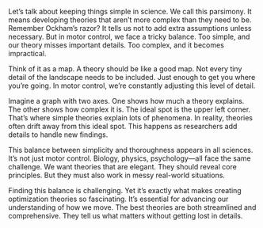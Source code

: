 Let's talk about keeping things simple in science. We call this parsimony. It means developing theories that aren't more complex than they need to be. Remember Ockham's razor? It tells us not to add extra assumptions unless necessary. But in motor control, we face a tricky balance. Too simple, and our theory misses important details. Too complex, and it becomes impractical.

Think of it as a map. A theory should be like a good map. Not every tiny detail of the landscape needs to be included. Just enough to get you where you're going. In motor control, we're constantly adjusting this level of detail.

Imagine a graph with two axes. One shows how much a theory explains. The other shows how complex it is. The ideal spot is the upper left corner. That's where simple theories explain lots of phenomena. In reality, theories often drift away from this ideal spot. This happens as researchers add details to handle new findings.

This balance between simplicity and thoroughness appears in all sciences. It's not just motor control. Biology, physics, psychology—all face the same challenge. We want theories that are elegant. They should reveal core principles. But they must also work in messy real-world situations.

Finding this balance is challenging. Yet it's exactly what makes creating optimization theories so fascinating. It's essential for advancing our understanding of how we move. The best theories are both streamlined and comprehensive. They tell us what matters without getting lost in details.